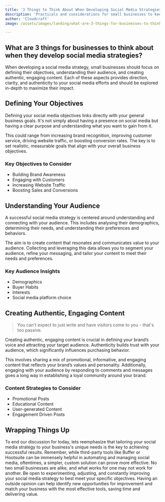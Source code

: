 ```yaml
---
title: '3 Things to Think About When Developing Social Media Strategies for Small Businesses'
description: 'Practicals and considerations for small businesses to keep in mind when structuring their social media strategy.'
author: 'Cloudcraft'
image: /assets/images/landing/what-are-3-things-for-businesses-to-think-about-when-they-develop-social-media-strategies.jpg

---
```


## What are 3 things for businesses to think about when they develop social media strategies?

When developing a social media strategy, small businesses should focus on defining their objectives, understanding their audience, and creating authentic, engaging content. Each of these aspects provides direction, clarity, and authenticity to your social media efforts and should be explored in-depth to maximize their impact.

<ServicesBlurb />

## Defining Your Objectives

Defining your social media objectives links directly with your general business goals. It's not simply about having a presence on social media but having a clear purpose and understanding what you want to gain from it. 

This could range from increasing brand recognition, improving customer service, driving website traffic, or boosting conversion rates. The key is to set realistic, measurable goals that align with your overall business objectives.

### Key Objectives to Consider 

 * Building Brand Awareness 
 * Engaging with Customers 
 * Increasing Website Traffic 
 * Boosting Sales and Conversions

## Understanding Your Audience

A successful social media strategy is centered around understanding and connecting with your audience. This includes analysing their demographics, determining their needs, and understanding their preferences and behaviors. 

The aim is to create content that resonates and communicates value to your audience. Collecting and leveraging this data allows you to segment your audience, refine your messaging, and tailor your content to meet their needs and preferences.

### Key Audience Insights 

 * Demographics
 * Buyer Habits 
 * Interests 
 * Social media platform choice

<GetStartedBlurb />

## Creating Authentic, Engaging Content

<blockquote>You can't expect to just write and have visitors come to you - that's too passive.</blockquote>

Creating authentic, engaging content is crucial in defining your brand’s voice and attracting your target audience. Authenticity builds trust with your audience, which significantly influences purchasing behavior. 

This involves sharing a mix of promotional, informative, and engaging content that reflects your brand’s values and personality. Additionally, engaging with your audience by responding to comments and messages goes a long way in establishing a loyal community around your brand.

### Content Strategies to Consider 

 * Promotional Posts 
 * Educational Content 
 * User-generated Content 
 * Engagement Driven Posts

## Wrapping Things Up

To end our discussion for today, lets reemphasize that tailoring your social media strategy to your business's unique needs is the key to achieving successful results. Remember, while third-party tools like Buffer or Hootsuite can be immensely helpful in automating and managing social media, oftentimes, a simpler, custom solution can prove more effective. No two small businesses are alike, and what works for one may not work for another. Be open to experimenting, adjusting, and constantly improving your social media strategy to best meet your specific objectives. Having an outside opinion can help identify new opportunities for improvement and match your business with the most effective tools, saving time and delivering value.